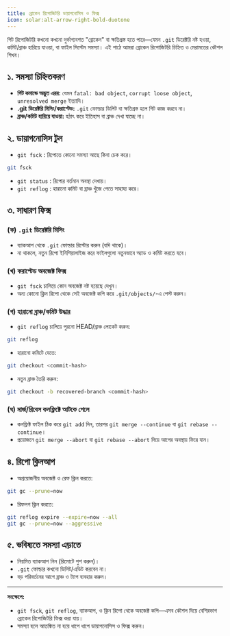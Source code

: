 ```yaml
---
title: ব্রোকেন রিপোজিটরি ডায়াগনোসিস ও ফিক্স
icon: solar:alt-arrow-right-bold-duotone
---
```


গিট রিপোজিটরি কখনো কখনো দুর্ভাগ্যবশত "ব্রোকেন" বা ক্ষতিগ্রস্ত হতে পারে—যেমন `.git` ডিরেক্টরি নষ্ট হওয়া, কমিট/ব্রাঞ্চ হারিয়ে যাওয়া, বা ফাইল সিস্টেম সমস্যা। এই পাঠে আমরা ব্রোকেন রিপোজিটরি চিহ্নিত ও মেরামতের কৌশল শিখব।

## ১. সমস্যা চিহ্নিতকরণ

- **গিট কমান্ডে অদ্ভুত এরর:** যেমন `fatal: bad object`, `corrupt loose object`, `unresolved merge` ইত্যাদি।
- **.git ডিরেক্টরি মিসিং/করাপ্টেড:** `.git` ফোল্ডার ডিলিট বা ক্ষতিগ্রস্ত হলে গিট কাজ করবে না।
- **ব্রাঞ্চ/কমিট হারিয়ে যাওয়া:** হঠাৎ করে ইতিহাস বা ব্রাঞ্চ দেখা যাচ্ছে না।

## ২. ডায়াগনোসিস টুল

- `git fsck` : রিপোতে কোনো সমস্যা আছে কিনা চেক করে।

```sh
git fsck
```

- `git status` : রিপোর বর্তমান অবস্থা দেখায়।
- `git reflog` : হারানো কমিট বা ব্রাঞ্চ খুঁজে পেতে সাহায্য করে।

## ৩. সাধারণ ফিক্স

### (ক) `.git` ডিরেক্টরি মিসিং

- ব্যাকআপ থেকে `.git` ফোল্ডার রিস্টোর করুন (যদি থাকে)।
- না থাকলে, নতুন রিপো ইনিশিয়ালাইজ করে ফাইলগুলো নতুনভাবে অ্যাড ও কমিট করতে হবে।

### (খ) করাপ্টেড অবজেক্ট ফিক্স

- `git fsck` চালিয়ে কোন অবজেক্ট নষ্ট হয়েছে দেখুন।
- অন্য কোনো ক্লিন রিপো থেকে সেই অবজেক্ট কপি করে `.git/objects/`-এ পেস্ট করুন।

### (গ) হারানো ব্রাঞ্চ/কমিট উদ্ধার

- `git reflog` চালিয়ে পুরনো HEAD/ব্রাঞ্চ লোকেট করুন:

```sh
git reflog
```

- হারানো কমিটে যেতে:

```sh
git checkout <commit-hash>
```

- নতুন ব্রাঞ্চ তৈরি করুন:

```sh
git checkout -b recovered-branch <commit-hash>
```

### (ঘ) মার্জ/রিবেস কনফ্লিক্টে আটকে গেলে

- কনফ্লিক্ট ফাইল ঠিক করে `git add` দিন, তারপর `git merge --continue` বা `git rebase --continue`।
- প্রয়োজনে `git merge --abort` বা `git rebase --abort` দিয়ে আগের অবস্থায় ফিরে যান।

## ৪. রিপো ক্লিনআপ

- অপ্রয়োজনীয় অবজেক্ট ও রেফ ক্লিন করতে:

```sh
git gc --prune=now
```

- রিফলগ ক্লিন করতে:

```sh
git reflog expire --expire=now --all
git gc --prune=now --aggressive
```

## ৫. ভবিষ্যতে সমস্যা এড়াতে

- নিয়মিত ব্যাকআপ নিন (রিমোটে পুশ করুন)।
- `.git` ফোল্ডার কখনো ডিলিট/এডিট করবেন না।
- বড় পরিবর্তনের আগে ব্রাঞ্চ ও ট্যাগ ব্যবহার করুন।

---

**সংক্ষেপে:**
- `git fsck`, `git reflog`, ব্যাকআপ, ও ক্লিন রিপো থেকে অবজেক্ট কপি—এসব কৌশল দিয়ে বেশিরভাগ ব্রোকেন রিপোজিটরি ফিক্স করা যায়।
- সমস্যা হলে আতঙ্কিত না হয়ে ধাপে ধাপে ডায়াগনোসিস ও ফিক্স করুন।
